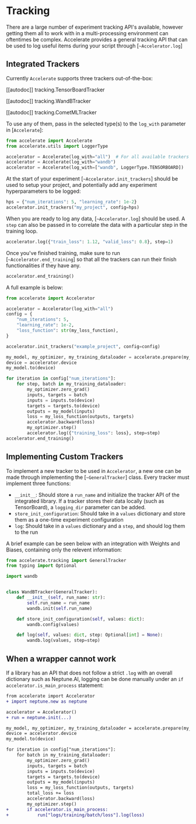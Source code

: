 <!--Copyright 2022 The HuggingFace Team. All rights reserved.

Licensed under the Apache License, Version 2.0 (the "License"); you may not use this file except in compliance with
the License. You may obtain a copy of the License at

http://www.apache.org/licenses/LICENSE-2.0

Unless required by applicable law or agreed to in writing, software distributed under the License is distributed on
an "AS IS" BASIS, WITHOUT WARRANTIES OR CONDITIONS OF ANY KIND, either express or implied. See the License for the
specific language governing permissions and limitations under the License.
-->

# Tracking

There are a large number of experiment tracking API's available, however getting them all to work with in a multi-processing environment can oftentimes be complex.
Accelerate provides a general tracking API that can be used to log useful items during your script through [`~Accelerator.log`]

## Integrated Trackers

Currently `Accelerate` supports three trackers out-of-the-box:


[[autodoc]] tracking.TensorBoardTracker

[[autodoc]] tracking.WandBTracker

[[autodoc]] tracking.CometMLTracker

To use any of them, pass in the selected type(s) to the `log_with` parameter in [`Accelerate`]:
```python
from accelerate import Accelerate
from accelerate.utils import LoggerType

accelerator = Accelerate(log_with="all")  # For all available trackers in the environment
accelerator = Accelerate(log_with="wandb")
accelerator = Accelerate(log_with=["wandb", LoggerType.TENSORBOARD])
```

At the start of your experiment [`~Accelerator.init_trackers`] should be used to setup your project, and potentially add any experiment hyperparameters to be logged:
```python
hps = {"num_iterations": 5, "learning_rate": 1e-2}
accelerator.init_trackers("my_project", config=hps)
```

When you are ready to log any data, [`~Accelerator.log`] should be used.
A `step` can also be passed in to correlate the data with a particular step in the training loop.
```python
accelerator.log({"train_loss": 1.12, "valid_loss": 0.8}, step=1)
```

Once you've finished training, make sure to run [`~Accelerator.end_training`] so that all the trackers can run their finish functionalities if they have any.
```python
accelerator.end_training()
```


A full example is below:
```python
from accelerate import Accelerator

accelerator = Accelerator(log_with="all")
config = {
    "num_iterations": 5,
    "learning_rate": 1e-2,
    "loss_function": str(my_loss_function),
}

accelerator.init_trackers("example_project", config=config)

my_model, my_optimizer, my_training_dataloader = accelerate.prepare(my_model, my_optimizer, my_training_dataloader)
device = accelerator.device
my_model.to(device)

for iteration in config["num_iterations"]:
    for step, batch in my_training_dataloader:
        my_optimizer.zero_grad()
        inputs, targets = batch
        inputs = inputs.to(device)
        targets = targets.to(device)
        outputs = my_model(inputs)
        loss = my_loss_function(outputs, targets)
        accelerator.backward(loss)
        my_optimizer.step()
        accelerator.log({"training_loss": loss}, step=step)
accelerator.end_training()
```


## Implementing Custom Trackers

To implement a new tracker to be used in `Accelerator`, a new one can be made through implementing the [`~GeneralTracker`] class.
Every tracker must implement three functions:
  - `__init__`: 
        Should store a `run_name` and initialize the tracker API of the integrated library. 
        If a tracker stores their data locally (such as TensorBoard), a `logging_dir` parameter can be added.
  - `store_init_configuration`: 
        Should take in a `values` dictionary and store them as a one-time experiment configuration
  - `log`: 
        Should take in a `values` dictionary and a `step`, and should log them to the run

A brief example can be seen below with an integration with Weights and Biases, containing only the relevent information:
```python
from accelerate.tracking import GeneralTracker
from typing import Optional

import wandb


class WandBTracker(GeneralTracker):
    def __init__(self, run_name: str):
        self.run_name = run_name
        wandb.init(self.run_name)

    def store_init_configuration(self, values: dict):
        wandb.config(values)

    def log(self, values: dict, step: Optional[int] = None):
        wandb.log(values, step=step)
```

## When a wrapper cannot work

If a library has an API that does not follow a strict `.log` with an overall dictionary such as Neptune.AI, logging can be done manually under an `if accelerator.is_main_process` statement:
```diff
from accelerate import Accelerator
+ import neptune.new as neptune

accelerator = Accelerator()
+ run = neptune.init(...)

my_model, my_optimizer, my_training_dataloader = accelerate.prepare(my_model, my_optimizer, my_training_dataloader)
device = accelerator.device
my_model.to(device)

for iteration in config["num_iterations"]:
    for batch in my_training_dataloader:
        my_optimizer.zero_grad()
        inputs, targets = batch
        inputs = inputs.to(device)
        targets = targets.to(device)
        outputs = my_model(inputs)
        loss = my_loss_function(outputs, targets)
        total_loss += loss
        accelerator.backward(loss)
        my_optimizer.step()
+       if accelerator.is_main_process:
+           run["logs/training/batch/loss"].log(loss)
```
